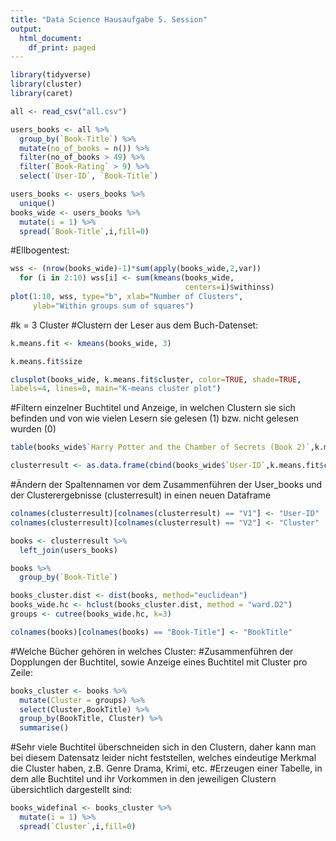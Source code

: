 ```yaml
---
title: "Data Science Hausaufgabe 5. Session"
output:
  html_document:
    df_print: paged
---
```


```r
library(tidyverse)
library(cluster)
library(caret)
```

```r
all <- read_csv("all.csv")
```

```r
users_books <- all %>%
  group_by(`Book-Title`) %>%
  mutate(no_of_books = n()) %>%
  filter(no_of_books > 49) %>%
  filter(`Book-Rating` > 9) %>%
  select(`User-ID`, `Book-Title`)
```

```r
users_books <- users_books %>%
  unique()
books_wide <- users_books %>%
  mutate(i = 1) %>%
  spread(`Book-Title`,i,fill=0)
```

#Ellbogentest:
```r
wss <- (nrow(books_wide)-1)*sum(apply(books_wide,2,var))
  for (i in 2:10) wss[i] <- sum(kmeans(books_wide,
                                       centers=i)$withinss)
plot(1:10, wss, type="b", xlab="Number of Clusters",
     ylab="Within groups sum of squares")
```
#k = 3 Cluster
#Clustern der Leser aus dem Buch-Datenset: 

```r
k.means.fit <- kmeans(books_wide, 3) 
```

```r
k.means.fit$size
```

```r
clusplot(books_wide, k.means.fit$cluster, color=TRUE, shade=TRUE,
labels=4, lines=0, main="K-means cluster plot")
```

#Filtern einzelner Buchtitel und Anzeige, in welchen Clustern sie sich befinden und von wie vielen Lesern sie gelesen (1) bzw. nicht gelesen wurden (0)

```r
table(books_wide$`Harry Potter and the Chamber of Secrets (Book 2)`,k.means.fit$cluster)
``` 

```r
clusterresult <- as.data.frame(cbind(books_wide$`User-ID`,k.means.fit$cluster))
```

#Ändern der Spaltennamen vor dem Zusammenführen der User_books und der Clusterergebnisse (clusterresult) in einen neuen Dataframe
```r
colnames(clusterresult)[colnames(clusterresult) == "V1"] <- "User-ID"
colnames(clusterresult)[colnames(clusterresult) == "V2"] <- "Cluster"
```

```r
books <- clusterresult %>%
  left_join(users_books)
```

```r
books %>%
  group_by(`Book-Title`)
```

```r
books_cluster.dist <- dist(books, method="euclidean")
books_wide.hc <- hclust(books_cluster.dist, method = "ward.D2")
groups <- cutree(books_wide.hc, k=3) 
```

```r
colnames(books)[colnames(books) == "Book-Title"] <- "BookTitle"
```

#Welche Bücher gehören in welches Cluster:
#Zusammenführen der Dopplungen der Buchtitel, sowie Anzeige eines Buchtitel mit Cluster pro Zeile:

```r
books_cluster <- books %>%
  mutate(Cluster = groups) %>%
  select(Cluster,BookTitle) %>%
  group_by(BookTitle, Cluster) %>%
  summarise()
```
#Sehr viele Buchtitel überschneiden sich in den Clustern, daher kann man bei diesem Datensatz leider nicht feststellen, welches eindeutige Merkmal die Cluster haben, z.B. Genre Drama, Krimi, etc. 
#Erzeugen einer Tabelle, in dem alle Buchtitel und ihr Vorkommen in den jeweiligen Clustern übersichtlich dargestellt sind:

```r
books_widefinal <- books_cluster %>%
  mutate(i = 1) %>%
  spread(`Cluster`,i,fill=0)
```


